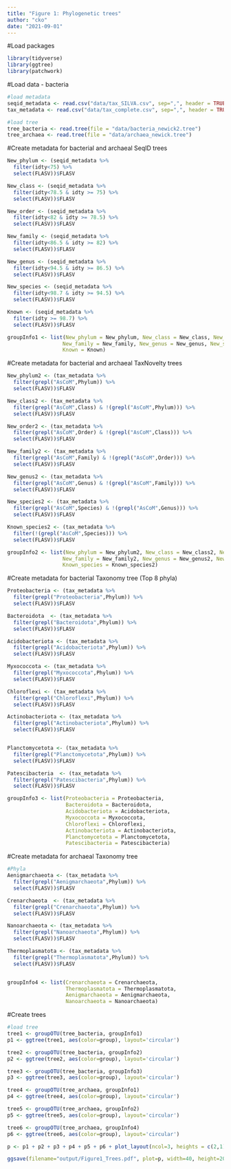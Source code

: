 ```yaml
---
title: "Figure 1: Phylogenetic trees"
author: "cko"
date: "2021-09-01"
---
```

  
  #Load packages
```r
library(tidyverse)
library(ggtree)
library(patchwork)
```

#Load data - bacteria 
```r
#load metadata
seqid_metadata <- read.csv("data/tax_SILVA.csv", sep=",", header = TRUE)
tax_metadata <- read.csv("data/tax_complete.csv", sep=",", header = TRUE)

#load tree
tree_bacteria <- read.tree(file = "data/bacteria_newick2.tree")
tree_archaea <- read.tree(file = "data/archaea_newick.tree")
```

#Create metadata for bacterial and archaeal SeqID trees
```r
New_phylum <- (seqid_metadata %>%
  filter(idty<75) %>%
  select(FLASV))$FLASV

New_class <- (seqid_metadata %>%
  filter(idty<78.5 & idty >= 75) %>%
  select(FLASV))$FLASV

New_order <- (seqid_metadata %>%
  filter(idty<82 & idty >= 78.5) %>%
  select(FLASV))$FLASV

New_family <- (seqid_metadata %>%
  filter(idty<86.5 & idty >= 82) %>%
  select(FLASV))$FLASV

New_genus <- (seqid_metadata %>%
  filter(idty<94.5 & idty >= 86.5) %>%
  select(FLASV))$FLASV

New_species <- (seqid_metadata %>%
  filter(idty<98.7 & idty >= 94.5) %>%
  select(FLASV))$FLASV

Known <- (seqid_metadata %>%
  filter(idty >= 98.7) %>%
  select(FLASV))$FLASV

groupInfo1 <- list(New_phylum = New_phylum, New_class = New_class, New_order = New_order,
                  New_family = New_family, New_genus = New_genus, New_species = New_species,
                  Known = Known)
```

#Create metadata for bacterial and archaeal TaxNovelty trees
```r
New_phylum2 <- (tax_metadata %>%
  filter(grepl("AsCoM",Phylum)) %>%
  select(FLASV))$FLASV

New_class2 <- (tax_metadata %>%
  filter(grepl("AsCoM",Class) & !(grepl("AsCoM",Phylum))) %>%
  select(FLASV))$FLASV

New_order2 <- (tax_metadata %>%
  filter(grepl("AsCoM",Order) & !(grepl("AsCoM",Class))) %>%
  select(FLASV))$FLASV

New_family2 <- (tax_metadata %>%
  filter(grepl("AsCoM",Family) & !(grepl("AsCoM",Order))) %>%
  select(FLASV))$FLASV

New_genus2 <- (tax_metadata %>%
  filter(grepl("AsCoM",Genus) & !(grepl("AsCoM",Family))) %>%
  select(FLASV))$FLASV

New_species2 <- (tax_metadata %>%
  filter(grepl("AsCoM",Species) & !(grepl("AsCoM",Genus))) %>%
  select(FLASV))$FLASV

Known_species2 <- (tax_metadata %>%
  filter(!(grepl("AsCoM",Species))) %>%
  select(FLASV))$FLASV

groupInfo2 <- list(New_phylum = New_phylum2, New_class = New_class2, New_order = New_order2,
                  New_family = New_family2, New_genus = New_genus2, New_species = New_species2,
                  Known_species = Known_species2)
```

#Create metadata for bacterial Taxonomy tree (Top 8 phyla)
```r
Proteobacteria <- (tax_metadata %>%
  filter(grepl("Proteobacteria",Phylum)) %>%
  select(FLASV))$FLASV

Bacteroidota  <- (tax_metadata %>%
  filter(grepl("Bacteroidota",Phylum)) %>%
  select(FLASV))$FLASV

Acidobacteriota <- (tax_metadata %>%
  filter(grepl("Acidobacteriota",Phylum)) %>%
  select(FLASV))$FLASV

Myxococcota <- (tax_metadata %>%
  filter(grepl("Myxococcota",Phylum)) %>%
  select(FLASV))$FLASV

Chloroflexi <- (tax_metadata %>%
  filter(grepl("Chloroflexi",Phylum)) %>%
  select(FLASV))$FLASV

Actinobacteriota <- (tax_metadata %>%
  filter(grepl("Actinobacteriota",Phylum)) %>%
  select(FLASV))$FLASV


Planctomycetota <- (tax_metadata %>%
  filter(grepl("Planctomycetota",Phylum)) %>%
  select(FLASV))$FLASV

Patescibacteria  <- (tax_metadata %>%
  filter(grepl("Patescibacteria",Phylum)) %>%
  select(FLASV))$FLASV

groupInfo3 <- list(Proteobacteria = Proteobacteria, 
                   Bacteroidota = Bacteroidota, 
                   Acidobacteriota = Acidobacteriota,
                   Myxococcota = Myxococcota,
                   Chloroflexi = Chloroflexi,
                   Actinobacteriota = Actinobacteriota,
                   Planctomycetota = Planctomycetota,
                   Patescibacteria = Patescibacteria)
```

#Create metadata for archaeal Taxonomy tree
```r
#Phyla
Aenigmarchaeota <- (tax_metadata %>%
  filter(grepl("Aenigmarchaeota",Phylum)) %>%
  select(FLASV))$FLASV

Crenarchaeota  <- (tax_metadata %>%
  filter(grepl("Crenarchaeota",Phylum)) %>%
  select(FLASV))$FLASV

Nanoarchaeota <- (tax_metadata %>%
  filter(grepl("Nanoarchaeota",Phylum)) %>%
  select(FLASV))$FLASV

Thermoplasmatota <- (tax_metadata %>%
  filter(grepl("Thermoplasmatota",Phylum)) %>%
  select(FLASV))$FLASV


groupInfo4 <- list(Crenarchaeota = Crenarchaeota, 
                   Thermoplasmatota = Thermoplasmatota, 
                   Aenigmarchaeota = Aenigmarchaeota, 
                   Nanoarchaeota = Nanoarchaeota)


```

#Create trees
```r
#load tree
tree1 <- groupOTU(tree_bacteria, groupInfo1)
p1 <- ggtree(tree1, aes(color=group), layout='circular')

tree2 <- groupOTU(tree_bacteria, groupInfo2)
p2 <- ggtree(tree2, aes(color=group), layout='circular')

tree3 <- groupOTU(tree_bacteria, groupInfo3)
p3 <- ggtree(tree3, aes(color=group), layout='circular')

tree4 <- groupOTU(tree_archaea, groupInfo1)
p4 <- ggtree(tree4, aes(color=group), layout='circular')

tree5 <- groupOTU(tree_archaea, groupInfo2)
p5 <- ggtree(tree5, aes(color=group), layout='circular')

tree6 <- groupOTU(tree_archaea, groupInfo4)
p6 <- ggtree(tree6, aes(color=group), layout='circular')

p <- p1 + p2 + p3 + p4 + p5 + p6 + plot_layout(ncol=3, heights = c(2,1))

ggsave(filename="output/Figure1_Trees.pdf", plot=p, width=40, height=20, useDingbats=FALSE, limitsize=FALSE)
```

